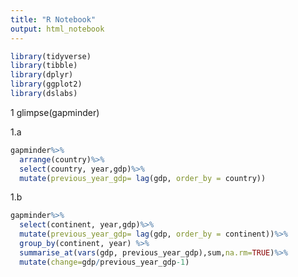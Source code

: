 ```yaml
---
title: "R Notebook"
output: html_notebook
---
```


```r
library(tidyverse)
library(tibble)
library(dplyr)
library(ggplot2)
library(dslabs)
```


1
glimpse(gapminder)

1.a

```r
gapminder%>%
  arrange(country)%>%
  select(country, year,gdp)%>%
  mutate(previous_year_gdp= lag(gdp, order_by = country))
```



1.b

```r
gapminder%>%
  select(continent, year,gdp)%>%
  mutate(previous_year_gdp= lag(gdp, order_by = continent))%>%
  group_by(continent, year) %>%
  summarise_at(vars(gdp, previous_year_gdp),sum,na.rm=TRUE)%>%
  mutate(change=gdp/previous_year_gdp-1)
```


